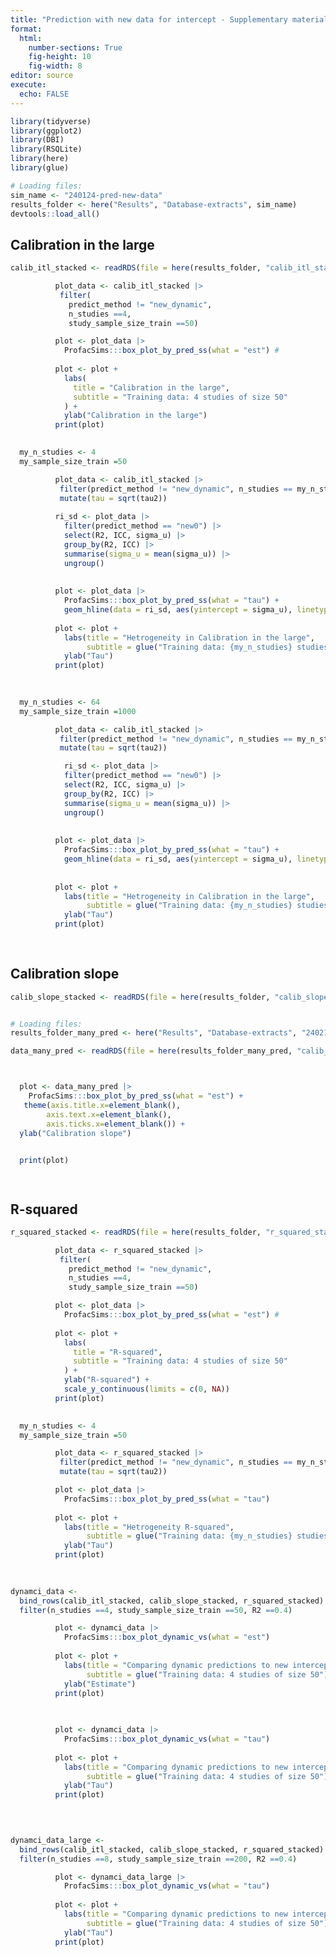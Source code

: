 ```yaml
---
title: "Prediction with new data for intercept - Supplementary material"
format: 
  html:
    number-sections: True
    fig-height: 10
    fig-width: 8
editor: source
execute: 
  echo: FALSE
---
```


```r
library(tidyverse)
library(ggplot2)
library(DBI)
library(RSQLite)
library(here)
library(glue)

# Loading files:
sim_name <- "240124-pred-new-data"
results_folder <- here("Results", "Database-extracts", sim_name)
devtools::load_all()


```

## Calibration in the large
```R
calib_itl_stacked <- readRDS(file = here(results_folder, "calib_itl_stacked.RDS"))

```

```r
          plot_data <- calib_itl_stacked |> 
           filter(
             predict_method != "new_dynamic", 
             n_studies ==4, 
             study_sample_size_train ==50) 

          plot <- plot_data |> 
            ProfacSims:::box_plot_by_pred_ss(what = "est") #
          
          plot <- plot + 
            labs(
              title = "Calibration in the large",
              subtitle = "Training data: 4 studies of size 50"
            ) +
            ylab("Calibration in the large")
          print(plot)
      
```

```r

  my_n_studies <- 4        
  my_sample_size_train =50  

          plot_data <- calib_itl_stacked |> 
           filter(predict_method != "new_dynamic", n_studies == my_n_studies, study_sample_size_train == my_sample_size_train) |> 
           mutate(tau = sqrt(tau2))
          
          ri_sd <- plot_data |> 
            filter(predict_method == "new0") |> 
            select(R2, ICC, sigma_u) |> 
            group_by(R2, ICC) |> 
            summarise(sigma_u = mean(sigma_u)) |> 
            ungroup()
          
          
          plot <- plot_data |> 
            ProfacSims:::box_plot_by_pred_ss(what = "tau") +
            geom_hline(data = ri_sd, aes(yintercept = sigma_u), linetype = "dashed", color = "black") 
          
          plot <- plot + 
            labs(title = "Hetrogeneity in Calibration in the large",
                 subtitle = glue("Training data: {my_n_studies} studies of size {my_sample_size_train} ")) +
            ylab("Tau")
          print(plot)
  
            
```

```r

  my_n_studies <- 64        
  my_sample_size_train =1000  

          plot_data <- calib_itl_stacked |> 
           filter(predict_method != "new_dynamic", n_studies == my_n_studies, study_sample_size_train == my_sample_size_train) |> 
           mutate(tau = sqrt(tau2))

            ri_sd <- plot_data |> 
            filter(predict_method == "new0") |> 
            select(R2, ICC, sigma_u) |> 
            group_by(R2, ICC) |> 
            summarise(sigma_u = mean(sigma_u)) |> 
            ungroup()
          
          
          plot <- plot_data |> 
            ProfacSims:::box_plot_by_pred_ss(what = "tau") +
            geom_hline(data = ri_sd, aes(yintercept = sigma_u), linetype = "dashed", color = "black") 
          
          
          plot <- plot + 
            labs(title = "Hetrogeneity in Calibration in the large",
                 subtitle = glue("Training data: {my_n_studies} studies of size {my_sample_size_train} ")) +
            ylab("Tau")
          print(plot)
  
            
```
## Calibration slope
```R
calib_slope_stacked <- readRDS(file = here(results_folder, "calib_slope_stacked.RDS"))


# Loading files:
results_folder_many_pred <- here("Results", "Database-extracts", "240211-many-pred")

data_many_pred <- readRDS(file = here(results_folder_many_pred, "calib_slope.RDS")) 




```

```r

  plot <- data_many_pred |>
    ProfacSims:::box_plot_by_pred_ss(what = "est") +
   theme(axis.title.x=element_blank(),
        axis.text.x=element_blank(),
        axis.ticks.x=element_blank()) +
  ylab("Calibration slope")

  
  print(plot)




```
## R-squared
```R
r_squared_stacked <- readRDS(file = here(results_folder, "r_squared_stacked.RDS"))

```

```r
          plot_data <- r_squared_stacked |> 
           filter(
             predict_method != "new_dynamic", 
             n_studies ==4, 
             study_sample_size_train ==50) 

          plot <- plot_data |> 
            ProfacSims:::box_plot_by_pred_ss(what = "est") #
          
          plot <- plot + 
            labs(
              title = "R-squared",
              subtitle = "Training data: 4 studies of size 50"
            ) +
            ylab("R-squared") +
            scale_y_continuous(limits = c(0, NA))
          print(plot)
      
```

```r

  my_n_studies <- 4        
  my_sample_size_train =50  

          plot_data <- r_squared_stacked |> 
           filter(predict_method != "new_dynamic", n_studies == my_n_studies, study_sample_size_train == my_sample_size_train) |> 
           mutate(tau = sqrt(tau2))

          plot <- plot_data |> 
            ProfacSims:::box_plot_by_pred_ss(what = "tau") 
          
          plot <- plot + 
            labs(title = "Hetrogeneity R-squared",
                 subtitle = glue("Training data: {my_n_studies} studies of size {my_sample_size_train} ")) +
            ylab("Tau")
          print(plot)
  
            
```

```r
dynamci_data <- 
  bind_rows(calib_itl_stacked, calib_slope_stacked, r_squared_stacked)  |> 
  filter(n_studies ==4, study_sample_size_train ==50, R2 ==0.4)
```

```r

          plot <- dynamci_data |> 
            ProfacSims:::box_plot_dynamic_vs(what = "est") 
          
          plot <- plot + 
            labs(title = "Comparing dynamic predictions to new intercepts only: Estimates",
                 subtitle = glue("Training data: 4 studies of size 50")) +
            ylab("Estimate")
          print(plot)
  
            
```

```r

          plot <- dynamci_data |> 
            ProfacSims:::box_plot_dynamic_vs(what = "tau") 
          
          plot <- plot + 
            labs(title = "Comparing dynamic predictions to new intercepts only: Hetrogeneity",
                 subtitle = glue("Training data: 4 studies of size 50")) +
            ylab("Tau")
          print(plot)
  
            
```
```r

```


```r

dynamci_data_large <- 
  bind_rows(calib_itl_stacked, calib_slope_stacked, r_squared_stacked)  |> 
  filter(n_studies ==8, study_sample_size_train ==200, R2 ==0.4)

          plot <- dynamci_data_large |> 
            ProfacSims:::box_plot_dynamic_vs(what = "tau") 
          
          plot <- plot + 
            labs(title = "Comparing dynamic predictions to new intercepts only: Hetrogeneity",
                 subtitle = glue("Training data: 4 studies of size 50")) +
            ylab("Tau")
          print(plot)
  
            
```
